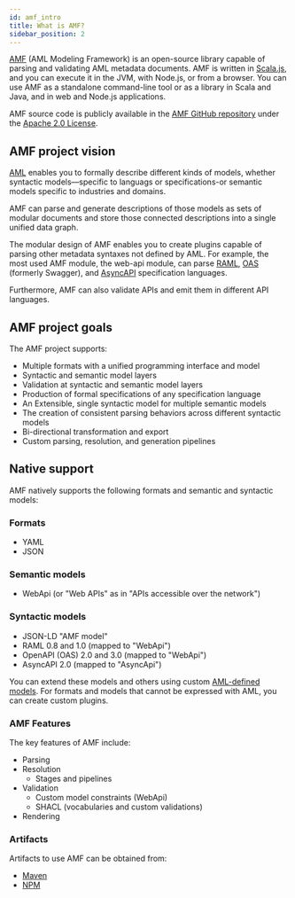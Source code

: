 ```yaml
---
id: amf_intro
title: What is AMF?
sidebar_position: 2
---
```


[AMF](https://github.com/aml-org/amf) (AML Modeling Framework) is an open-source library capable of parsing and validating AML metadata documents.
AMF is written in [Scala.js](https://www.scala-js.org/), and you can execute it in the JVM, with Node.js, or from a browser.
You can use AMF as a standalone command-line tool or as a library in Scala and Java, and in web and Node.js applications.

AMF source code is publicly available in the [AMF GitHub repository](https://github.com/aml-org/amf) under the [Apache 2.0 License](https://www.apache.org/licenses/LICENSE-2.0).

## AMF project vision
[AML](https://aml-org.github.io/aml-spec) enables you to formally describe different kinds of models, whether syntactic models—specific to languags or specifications-or semantic models specific to industries and domains.

AMF can parse and generate descriptions of those models as sets of modular documents and store those connected descriptions into a single unified data graph.

The modular design of AMF enables you to create plugins capable of parsing other metadata syntaxes not defined by AML.
For example, the most used AMF module, the web-api module, can parse [RAML](https://raml.org/), [OAS](https://github.com/OAI/OpenAPI-Specification) (formerly Swagger), and [AsyncAPI](https://github.com/asyncapi/asyncapi) specification languages.

Furthermore, AMF can also validate APIs and emit them in different API languages.

## AMF project goals
The AMF project supports:

- Multiple formats with a unified programming interface and model
- Syntactic and semantic model layers
- Validation at syntactic and semantic model layers
- Production of formal specifications of any specification language
- An Extensible, single syntactic model for multiple semantic models
- The creation of consistent parsing behaviors across different syntactic models
- Bi-directional transformation and export
- Custom parsing, resolution, and generation pipelines

## Native support

AMF natively supports the following formats and semantic and syntactic models:

### Formats
- YAML
- JSON

### Semantic models
- WebApi (or "Web APIs" as in "APIs accessible over the network")

### Syntactic models
- JSON-LD "AMF model"
- RAML 0.8 and 1.0 (mapped to "WebApi")
- OpenAPI (OAS) 2.0 and 3.0 (mapped to "WebApi")
- AsyncAPI 2.0 (mapped to "AsyncApi")

You can extend these models and others using custom [AML-defined models](https://aml-org.github.io/aml-spec). For formats and models that cannot be expressed with AML, you can create custom plugins.

### AMF Features 
The key features of AMF include:
- Parsing
- Resolution
    - Stages and pipelines
- Validation
    - Custom model constraints (WebApi)
    - SHACL (vocabularies and custom validations)
- Rendering

### Artifacts
Artifacts to use AMF can be obtained from:

-   [Maven](https://repository-master.mulesoft.org/nexus/content/repositories/releases/com/github/amlorg/)
-   [NPM](https://www.npmjs.com/package/amf-client-js)


